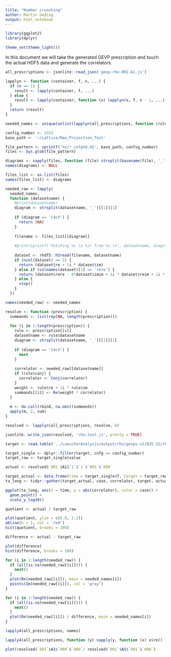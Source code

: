 ```yaml
---
title: "Number crunching"
author: Martin Ueding
output: html_notebook
---
```


```r
library(ggplot2)
library(dplyr)

theme_set(theme_light())
```


In this document we will take the generated GEVP prescription and touch the actual HDF5 data and generate the correlators.

```r
all_prescriptions <- jsonlite::read_json('gevp-rho-001-A1.js')
```

```r
lapplyn <- function (container, f, n, ...) {
  if (n == 1) {
    result <- lapply(container, f, ...)
  } else {
    result <- lapply(container, function (x) lapplyn(x, f, n - 1, ...))
  }
  return (result)
}
```

```r
needed_names <- unique(unlist(lapplyn(all_prescriptions, function (rule) rule$datasetname, 7)))
```

```r
config_number <- 2552
base_path <- '~/Lattice/New_Projection_Test'

file_pattern <- sprintf('%s/*_cnfg%d.h5', base_path, config_number)
files <- Sys.glob(file_pattern)

diagrams <- sapply(files, function (file) strsplit(basename(file), '_')[[1]][1])
names(diagrams) <- NULL

files_list <- as.list(files)
names(files_list) <- diagrams
```

```r
needed_raw <- lapply(
  needed_names,
  function (datasetname) {
    #print(datasetname)
    diagram <- strsplit(datasetname, '_')[[1]][1]
    
    if (diagram == 'C4cV') {
      return (NA)
    }
    
    filename <- files_list[[diagram]]
    
    #print(sprintf('Fetching %s (a %s) from %s.\n', datasetname, diagram, filename))
    
    dataset <- rhdf5::h5read(filename, datasetname)
    if (ncol(dataset) == 2) {
      return (dataset$re + 1i * dataset$im)
    } else if (colnames(dataset)[1] == 'rere') {
      return (dataset$rere - 0*dataset$imim + 1i * dataset$reim + 1i * dataset$imre)
    } else {
      stop()
    }
  })

names(needed_raw) <- needed_names
```


```r
resolve <- function (prescription) {
  summands <- list(rep(NA, length(prescription)))
  
  for (i in 1:length(prescription)) {
    rule <- prescription[[i]]
    datasetname <- rule$datasetname
    diagram <- strsplit(datasetname, '_')[[1]][1]
    
    if (diagram == 'C4cV') {
      next
    }
    
    correlator <- needed_raw[[datasetname]]
    if (rule$conj) {
      correlator <- Conj(correlator)
    }
    weight <- rule$re + 1i * rule$im
    summands[[i]] <- Re(weight * correlator)
  }
  
  m <- do.call(rbind, na.omit(summands))
  apply(m, 2, sum)
}

resolved <- lapplyn(all_prescriptions, resolve, 6)
```

```r
jsonlite::write_json(resolved, 'rho-test.js', pretty = TRUE)
```

```r
target <- read.table('../LuescherAnalysis/output/rho/gevps-v2/B35.32/rho_p1_A1_op5_gevp2.2.tsv', header = TRUE)

target_single <- dplyr::filter(target, cnfg == config_number)
target_raw <- target_single$value
```

```r
actual <- resolved$`001`$A1$`1`$`1`$`001`$`000`
```

```r
target_actual <- data.frame(time = target_single$T, target = target_raw, actual)
ta_long <- tidyr::gather(target_actual, case, correlator, target, actual)
```

```r
ggplot(ta_long, aes(x = time, y = abs(correlator), color = case)) +
  geom_point() +
  scale_y_log10()
```

```r
quotient <- actual / target_raw

plot(quotient, ylim = c(0.8, 1.2))
abline(h = 1, col = 'red')
hist(quotient, breaks = 100)
```

```r
difference <- actual - target_raw

plot(difference)
hist(difference, breaks = 100)
```

```r
for (i in 1:length(needed_raw)) {
  if (all(is.na(needed_raw[[i]]))) {
    next()
  }
  plot(Re(needed_raw[[i]]), main = needed_names[i])
  points(Im(needed_raw[[i]]), col = 'gray')
}
```

```r
for (i in 1:length(needed_raw)) {
  if (all(is.na(needed_raw[[i]]))) {
    next()
  }
  plot(Re(needed_raw[[i]]) / difference, main = needed_names[i])
}
```

```r
lapply4(all_prescriptions, names)
```

```r
lapply4(all_prescriptions, function (y) sapply(y, function (x) x$re))
```

```r
plot(resolved$`001`$A1$`000`$`000`/ resolved$`001`$A1$`001`$`000`)
```

